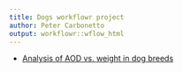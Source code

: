 ```yaml
---
title: Dogs workflowr project
author: Peter Carbonetto
output: workflowr::wflow_html
---
```


+ [Analysis of AOD vs. weight in dog breeds](dogs.html)

